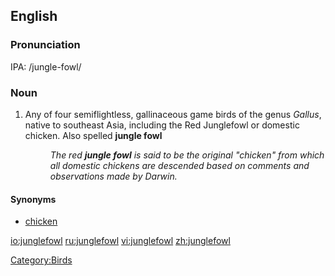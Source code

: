 ==English==

===Pronunciation===
IPA: /jungle-fowl/

===Noun===
{{en-noun}}

# Any of four semiflightless, gallinaceous game birds of the genus ''Gallus'', native to southeast Asia, including the Red Junglefowl or domestic chicken. Also spelled '''jungle fowl'''
#:''The red '''jungle fowl''' is said to be the original "chicken" from which all domestic chickens are descended based on comments and observations made by Darwin.''

====Synonyms====
*[[chicken]]

{{bottom}}

[[Category:Birds]]
[[io:junglefowl]]
[[ru:junglefowl]]
[[vi:junglefowl]]
[[zh:junglefowl]]